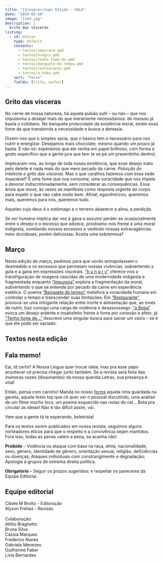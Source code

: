 ```yaml
---
title: "11<sup>a</sup> Edição - GULA"
date: "2024-03-28"
image: "11ed.jpg"
description: |
  Grito das vísceras
listing: 
  - id: edicao
    type: default
    contents:
      - textos/impureza.qmd
      - textos/hungry.qmd
      - textos/tenho-fome-de.qmd
      - textos/banquete-do-tempo.qmd
      - textos/restaurante.qmd
      - textos/a-boba.qmd
    sort: "false"
    fields: [title, author]
---
```


## Grito das vísceras

<!-- ![](capa.jpeg){.imgpar width="60%"} -->

No cerne de nossa natureza, há aquela pulsão sutil – ou não – que nos impulsiona a desejar mais do que meramente necessitamos: de insosso já basta o cotidiano. No banquete protocolado da existência moral, existe essa fome da que transborda a necessidade e busca a demasia.
 
Dizem-nos que o simples sacia, que o básico tem o necessário para nos nutrir e energizar. Desejamos mais chocolate, mesmo quando um pouco já basta. E não só: esperamos que ele venha em papel brilhoso, com forma e gosto específico que a gente jura que tem (e se pá um presentinho dentro). 

Implicaram-nos, ao longo de toda nossa existência, que esse desejo inato pelo deleite é nada mais do que mero pecado da carne. *Poluição do intelecto e grito das vísceras*.  Mas o que caralhos fazemos com essa sede insaciável? É uma fome que nos consome, uma voracidade que nos impele a devorar indiscriminadamente, sem considerar as consequências. Essa ânsia que move, às vezes se manifesta como resposta urgente do corpo para expelir o que não cabe muito bem. Afinal, egocêntricos, queremos mais, queremos para nós, queremos tudo.

Àqueles cujo deus é o estômago e o terreno abastece a alma, a perdição. 

Se *ser humano* implica dar voz à gana e assumir perder-se ocasionalmente entre o desejo e o excesso que adoece, prostramo-nos frente à uma moral indigesta, vomitando nossos excessos e vestindo nossas extravagâncias meio duvidosas, porém deliciosas. Aceita uma sobremesa?


## Março

Nesta edição de março, pedimos para que vocês extrapolassem o desmedido e os excessos que permeiam nossas vivências, subvertendo a gula e a gana em expressões viscerais. ["h u n g r y"](textos/hungry.qmd) oferece-nos a transfiguração de imagens nascidas de uma modernidade indigesta e fragmentada enquanto ["Impureza"](textos/impureza.qmd) explora a fragmentação da moral, subvertendo o que se entende por pecado da carne em experiência estética. O poema ["Banquete do tempo"](textos/banquete-do-tempo) metafora a voracidade humana em controlar o tempo e transcender suas limitações. Em ["Restaurante"](textos/restaurante.qmd), provoca-se uma intrigante relação entre morte e alimentação que, ao invés de nutrir, traz consigo uma carga de violência e desassossego. ["a Boba"](textos/a-boba.qmd) evoca um desejo ardente e insatisfeito frente à fome por conexão e afeto, já ["Tenho fome de…"](textos/tenho-fome-de.qmd) descreve uma singular busca para saciar um vazio – se é que ele pode ser saciado.

## Textos nesta edição

::: {#edicao}
:::

## <i class="bi bi-mic-fill"></i> Fala memo!

Eai, td certo? A Nossa Língua quer trocar ideia, mas pra esse papo acontecer cê precisa chegar junto também. Se a revista será feita das inúmeras vozes (dissonantes) da nossa querida Letras, sua presença é vital!

Então, pensa com carinho! Manda no nosso [forms](https://forms.gle/DLdK8XZ6FbcQp5bD9) aquela rima guardada na gaveta, aquele texto top que cê quer ver o pessoal discutindo, uma análise de um filme mucho loco, um poema esquecido nas notas do cel... Bota pra circular as ideias! Não é tão difícil assim, vai.

Vem que a gente tá te esperando, beletrista!

::: callout-important
Para os textos serem publicados em nossa revista, seguimos alguns norteadores éticos para que o respeito e a convivência sejam mantidos. Fora isso, todas as penas valem a pena, se acanha não!

**Proibido** -- Violência ou ataque com base na raça, etnia, nacionalidade, sexo, gênero, identidade de gênero, orientação sexual, religião, deficiências ou doenças; Ataques individuais com constrangimento e degradação; Apologia a grupos de extrema direita política.

**Obrigatório** -- Seguir os prazos sugeridos; e respeitar os pareceres da Equipe Editorial.
:::

## Equipe editorial

<p>

</p>

| Cibele M Brotto - Editoração
| Alyson Freitas - Revisão
| 
| Colaboração:
| Attílio Braghetto
| Bruna Silva
| Cássia Marques
| Frederico Nunes
| Gabriela Menezes
| Guilherme Faber
| Livia Bernardes
